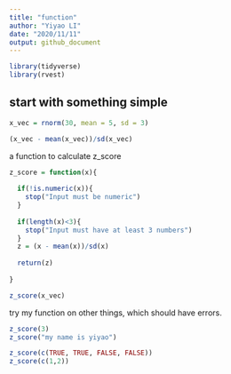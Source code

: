 ```yaml
---
title: "function"
author: "Yiyao LI"
date: "2020/11/11"
output: github_document
---
```


```r
library(tidyverse)
library(rvest)
```

## start with something simple

```r
x_vec = rnorm(30, mean = 5, sd = 3)

(x_vec - mean(x_vec))/sd(x_vec)
```

a function to calculate z_score

```r
z_score = function(x){
  
  if(!is.numeric(x)){
    stop("Input must be numeric")
  }
  
  if(length(x)<3){
    stop("Input must have at least 3 numbers")
  }
  z = (x - mean(x))/sd(x)
  
  return(z)
  
}

z_score(x_vec)
```

try my function on other things, which should have errors.

```r
z_score(3)
z_score("my name is yiyao")

z_score(c(TRUE, TRUE, FALSE, FALSE))
z_score(c(1,2))
```


